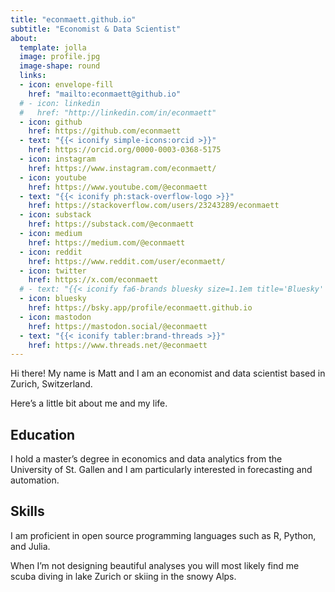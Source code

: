 ```yaml
---
title: "econmaett.github.io"
subtitle: "Economist & Data Scientist"
about:
  template: jolla
  image: profile.jpg
  image-shape: round
  links: 
  - icon: envelope-fill
    href: "mailto:econmaett@github.io"
  # - icon: linkedin
  #   href: "http://linkedin.com/in/econmaett"
  - icon: github
    href: https://github.com/econmaett
  - text: "{{< iconify simple-icons:orcid >}}"
    href: https://orcid.org/0000-0003-0368-5175
  - icon: instagram
    href: https://www.instagram.com/econmaett/
  - icon: youtube
    href: https://www.youtube.com/@econmaett
  - text: "{{< iconify ph:stack-overflow-logo >}}"
    href: https://stackoverflow.com/users/23243289/econmaett
  - icon: substack
    href: https://substack.com/@econmaett
  - icon: medium
    href: https://medium.com/@econmaett
  - icon: reddit
    href: https://www.reddit.com/user/econmaett/
  - icon: twitter
    href: https://x.com/econmaett
  # - text: "{{< iconify fa6-brands bluesky size=1.1em title='Bluesky' >}}"
  - icon: bluesky
    href: https://bsky.app/profile/econmaett.github.io
  - icon: mastodon
    href: https://mastodon.social/@econmaett
  - text: "{{< iconify tabler:brand-threads >}}"
    href: https://www.threads.net/@econmaett
---
```


Hi there! My name is Matt and I am an economist and data scientist based in Zurich, Switzerland. 

Here's a little bit about me and my life.

## Education

I hold a master's degree in economics and data analytics from the University of St. Gallen and I am particularly interested in forecasting and automation.

## Skills

I am proficient in open source programming languages such as R, Python, and Julia.

When I'm not designing beautiful analyses you will most likely find me scuba diving in lake Zurich or skiing in the snowy Alps.
